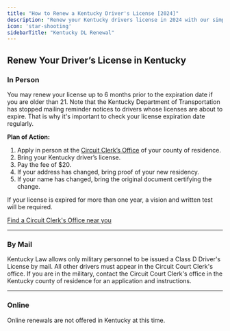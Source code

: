 ```yaml
---
title: "How to Renew a Kentucky Driver's License [2024]"
description: "Renew your Kentucky drivers license in 2024 with our simple, step-by-step guide. Find all the necessary requirements, forms, fees, and online renewal options to ensure a hassle-free experience. Stay legal and avoid fines - start your renewal process now!"
icon: 'star-shooting'
sidebarTitle: "Kentucky DL Renewal"
---
```


## Renew Your Driver’s License in Kentucky

### In Person

You may renew your license up to 6 months prior to the expiration date if you are older than 21. Note that the Kentucky Department of Transportation has stopped mailing reminder notices to drivers whose licenses are about to expire. That is why it's important to check your license expiration date regularly.

**Plan of Action:**
1. Apply in person at the [Circuit Clerk’s Office](https://driving-tests.org/dmv-near-me/kentucky-dmv-office-locations/) of your county of residence.
2. Bring your Kentucky driver’s license.
3. Pay the fee of $20.
4. If your address has changed, bring proof of your new residency.
5. If your name has changed, bring the original document certifying the change.

If your license is expired for more than one year, a vision and written test will be required.

[Find a Circuit Clerk's Office near you](https://driving-tests.org/dmv-near-me/)

---

### By Mail

Kentucky Law allows only military personnel to be issued a Class D Driver's License by mail. All other drivers must appear in the Circuit Court Clerk's office. If you are in the military, contact the Circuit Court Clerk's office in the Kentucky county of residence for an application and instructions.

---

### Online

Online renewals are not offered in Kentucky at this time.